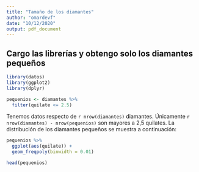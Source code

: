 ```yaml
---
title: "Tamaño de los diamantes"
author: "omardevf"
date: "10/12/2020"
output: pdf_document
---
```


## Cargo las librerías y obtengo solo los diamantes pequeños
```r
library(datos)
library(ggplot2)
library(dplyr)

pequenios <- diamantes %>%
  filter(quilate <= 2.5)
```

Tenemos datos respecto de `r nrow(diamantes)` diamantes. Únicamente 
`r nrow(diamantes) - nrow(pequenios)` son mayores a 2,5 quilates. 
La distribución de los diamantes pequeños se muestra a continuación:

```r
pequenios %>%
  ggplot(aes(quilate)) +
  geom_freqpoly(binwidth = 0.01)
```
```r
head(pequenios)
```

